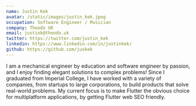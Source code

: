 ```yaml
---
name: Justin Kek
avatar: /static/images/justin_kek.jpeg
occupation: Software Engineer / Musician
company: Theodo UK
email: justink@theodo.uk
twitter: https://twitter.com/justin_kek
linkedin: https://www.linkedin.com/in/justinkek/
github: https://github.com/juskek
---
```


I am a mechanical engineer by education and software engineer by passion, and I enjoy finding elegant solutions to complex problems! Since I graduated from Imperial College, I have worked with a variety of companies, from startups to large corporations, to build products that solve real-world problems. My current focus is to make Flutter the obvious choice for multiplatform applications, by getting Flutter web SEO friendly. 

